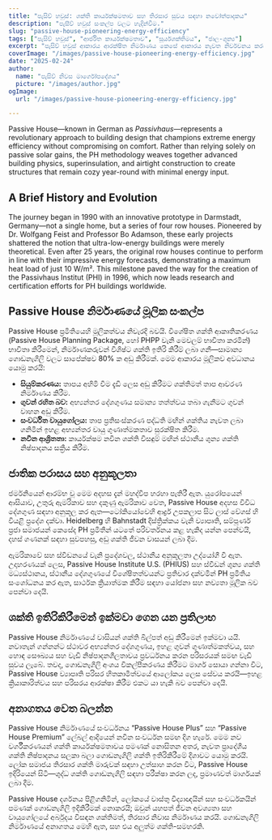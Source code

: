 ```yaml
---
title: "පැසිව් හවුස්: ශක්ති කාර්යක්ෂමතාව සහ තිරසාර සුවය සඳහා නවෝත්පාදකය"
description: "පැසීව් හවුස් සංකල්ප වලට හැදින්වීම."
slug: "passive-house-pioneering-energy-efficiency"
tags: ["පැසිව් හවුස්", "ආර්ජිත කාර්යක්ෂමතාව", "සූර්යශක්තිමය", "ජාල-ශුන්‍ය"]
excerpt: "පැසිව් හවුස් ආකාරය ආරක්ෂිත නිර්මාණය කෙසේ ආකාරය නැවත නිර්වචනය කරයි යන්න සොයා ගන්න—උසස් අභ්‍යන්තර ආසන, දැඩි ලෙස අඩු කළ බලශක්ති භාවිතය, සහ කාබන් වාසියන්හි වැදගත් අඩු කිරීමක් ලබා දීම, ගොඩනැගිල්ලේ වර්ගය හෝ වාතාශ්‍රය කුමක් වුවද."
coverImage: "/images/passive-house-pioneering-energy-efficiency.jpg"
date: "2025-02-24"
author:
  name: "පැසිව් නිවස මාර්ගෝපදේශය"
  picture: "/images/author.jpg"
ogImage:
  url: "/images/passive-house-pioneering-energy-efficiency.jpg"

---
```

Passive House—known in German as *Passivhaus*—represents a revolutionary approach to building design that champions extreme energy efficiency without compromising on comfort. Rather than relying solely on passive solar gains, the PH methodology weaves together advanced building physics, superinsulation, and airtight construction to create structures that remain cozy year-round with minimal energy input.

## A Brief History and Evolution

The journey began in 1990 with an innovative prototype in Darmstadt, Germany—not a single home, but a series of four row houses. Pioneered by Dr. Wolfgang Feist and Professor Bo Adamson, these early projects shattered the notion that ultra-low-energy buildings were merely theoretical. Even after 25 years, the original row houses continue to perform in line with their impressive energy forecasts, demonstrating a maximum heat load of just 10 W/m². This milestone paved the way for the creation of the Passivhaus Institut (PHI) in 1996, which now leads research and certification efforts for PH buildings worldwide.
## Passive House නිර්මාණයේ මූලික සංකල්ප

Passive House ප්‍රමිතියෙහි මූලිකත්වය නිවැරදි බවයි. විශේෂිත ශක්ති ආකෘතිකරණය (Passive House Planning Package, හෝ PHPP වැනි මෙවලම් භාවිතා කරමින්) භාවිතා කිරීමෙන්, නිර්මාණකරුවන් විශිෂ්ට ශක්ති ඉතිරි කිරීම් ලබා ගනී—සාමාන්‍ය ගොඩනැගිලි වලට සාපේක්ෂව 80% ක අඩු කිරීමක්. මෙම ආකාරය මූලිකව අවධානය යොමු කරයි:
- **සියුම්කරණය:** තාපය අහිමි වීම දැඩි ලෙස අඩු කිරීමට ශක්තිමත් තාප ආවරණ නිර්මාණය කිරීම.
- **ගුවන් රහිත බව:** අභ්‍යන්තර දේශගුණය සමාන්‍ය තත්ත්වය තබා ගැනීමට ගුවන් වාහන අඩු කිරීම.
- **සංවර්ධිත වායුගෝලය:** තාප ප්‍රතිසංස්කරණ පද්ධති මඟින් ශක්තිය නැවත ලබා ගනිමින් ඉහළ අභ්‍යන්තර වායු ගුණාත්මකතාව සුරක්ෂිත කිරීම.
- **නවීන ආශ්‍රිතතා:** කාර්යක්ෂම නවීන ශක්ති විසඳුම් මඟින් ස්ථානීය ශුන්‍ය ශක්ති නිෂ්පාදනය සක්‍රීය කිරීම.

## ජාතික පරාසය සහ අනුකූලතා

ජර්මනියෙන් ආරම්භ වූ මෙම අදහස දැන් මහද්වීප හරහා පැතිරී ඇත. යුරෝපයෙන් ආසියාව, උතුරු ඇමරිකාව සහ දකුණු ඇමරිකාව වෙත, Passive House අදහස විවිධ දේශගුණ සඳහා අනුකූල කර ඇත—ටෝකියෝවෙහි ආර්ද්‍ර උපකලාප සිට ලාස් වේගස් හි වියළි ප්‍රදේශ දක්වා. Heidelberg හි Bahnstadt දිස්ත්‍රික්කය වැනි ව්‍යාපෘති, සම්පූර්ණ ප්‍රජා සමාජයන් කෙසේද PH ප්‍රමිතීන් යටතේ පරිවර්තනය කළ හැකිද යන්න පෙන්වයි, දහස් ගණනක් සඳහා සුවපහසු, අඩු ශක්ති ජීවන වාසයන් ලබා දීම.

ඇමරිකාවේ සහ ස්වීඩනයේ වැනි ප්‍රදේශවල, ස්ථානීය අනුකූලතා උද්යෝගී වී ඇත. උදාහරණයක් ලෙස, Passive House Institute U.S. (PHIUS) සහ ස්වීඩන් ශුන්‍ය ශක්ති මධ්‍යස්ථානය, ස්ථානීය දේශගුණයේ විශේෂිතත්වයන්ට ප්‍රතිචාර දක්වමින් PH ප්‍රමිතිය සංශෝධනය කර ඇත, සාර්ථක ක්‍රියාත්මක කිරීම සඳහා යෝජනා සහ නව්‍යතා මූලික බව පෙන්වා දෙයි.
## ශක්ති ඉතිරිකිරීමෙන් ඉක්මවා ගෙන යන ප්‍රතිලාභ

Passive House නිර්මාණයේ වාසියන් ශක්ති බිල්පත් අඩු කිරීමෙන් ඉක්මවා යයි. නවාතැන් ගන්නන්ට ස්ථාවර අභ්‍යන්තර දේශගුණය, ඉහළ ගුවන් ගුණාත්මකත්වය, සහ හොඳ සෞඛ්‍යය සහ වැඩි නිෂ්පාදනශීලතාවය ප්‍රවර්ධනය කරන පරිසරයක් සමඟ වැඩි සුවය ලැබේ. තවද, ගොඩනැගිලි අංශය විකල්පීකරණය කිරීමට මාර්ග සොයා ගන්නා විට, Passive House ව්‍යාපෘති පරිසර හිතකාමීත්වයේ ආලෝකය ලෙස සේවය කරයි—ඉහළ ක්‍රියාකාරිත්වය සහ පරිසරය ආරක්ෂා කිරීම එකට යා හැකි බව පෙන්වා දෙයි.

## අනාගතය වෙත බලන්න

Passive House නිර්මාණයේ සංවර්ධනය “Passive House Plus” සහ “Passive House Premium” ලේබල් ආදියෙන් නවීන සංවර්ධන සමඟ දිග හැරේ. මෙම නව වර්ගීකරණයන් ශක්ති කාර්යක්ෂමතාවය පමණක් නොසිතන අතර, නැවත ප්‍රාදේශීය ශක්ති නිෂ්පාදනය සලකා බලා ගොඩනැගිලි ශක්ති ඉතිරිකිරීමේ දිශාවට යොමු කරයි. ලෝක සමාජය තිරසාර ශක්ති මාරුවක් සඳහා උත්සාහ කරන විට, Passive House ඉදිරියෙන් සිටී—ශුද්ධ ශක්ති ගොඩනැගිලි සඳහා පරීක්ෂා කරන ලද, ප්‍රමාණවත් මාර්ගයක් ලබා දීම.

Passive House දර්ශනය පිළිගනිමින්, ලෝකයේ වාස්තු විද්‍යාඥයින් සහ සංවර්ධකයින් පමණක් ගොඩනැගිලි ඉදිකිරීමක් නොකරයි; ඔවුන් යහපත් ජීවන අවශ්‍යතා සහ වායුගෝලයේ අර්බුදය විසඳන ශක්තිමත්, තිරසාර නිවාස නිර්මාණය කරයි. ගොඩනැගිලි නිර්මාණයේ අනාගතය මෙහි ඇත, සහ එය අලුත්ම ශක්ති-සමහරකි.
